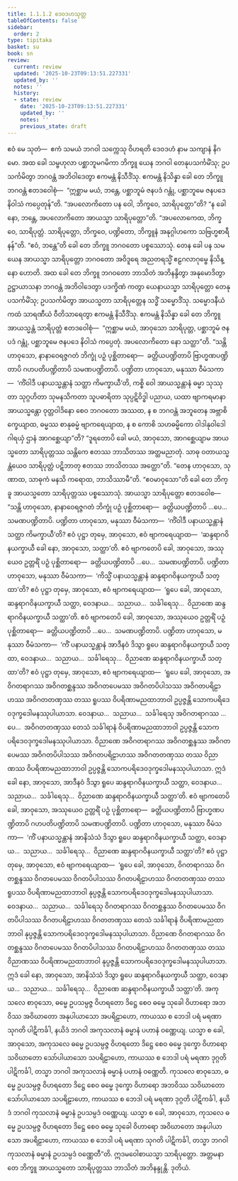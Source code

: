 ```yaml
---
title: 1.1.1.2 ဒေဝဒဟသုတ္တ
tableOfContents: false
sidebar:
  order: 2
type: tipitaka
basket: su
book: sn
review:
  current: review
  updated: '2025-10-23T09:13:51.227331'
  updated_by: ''
  notes: ''
  history:
  - state: review
    date: '2025-10-23T09:13:51.227331'
    updated_by: ''
    notes: ''
    previous_state: draft
---
```



<ReviewStatus review={frontmatter.review} showDetails={true} />

<HypothesisAnnotation frontmatter={frontmatter} />

<DynamicBreadcrumb />

<Division number="2" book="sn" e="ch" v="18" p="279">

<Paragraph number="22" book="sn">
ဧဝံ မေ သုတံ—  ဧကံ သမယံ ဘဂဝါ သက္ကေသု ဝိဟရတိ ဒေဝဒဟံ နာမ သကျာနံ နိဂမော. အထ ခေါ သမ္ဗဟုလာ ပစ္ဆာဘူမဂမိကာ ဘိက္ခူ ယေန ဘဂဝါ တေနုပသင်္ကမိံသု; ဥပသင်္ကမိတွာ ဘဂဝန္တံ အဘိဝါဒေတွာ ဧကမန္တံ နိသီဒိံသု. ဧကမန္တံ နိသိန္နာ ခေါ တေ ဘိက္ခူ ဘဂဝန္တံ ဧတဒဝေါစုံ—  “ဣစ္ဆာမ မယံ, ဘန္တေ, ပစ္ဆာဘူမံ ဇနပဒံ ဂန္တုံ, ပစ္ဆာဘူမေ ဇနပဒေ နိဝါသံ ကပ္ပေတုန်”တိ.
</Paragraph>

<Paragraph number="23" book="sn">
“အပလောကိတော ပန ဝေါ, ဘိက္ခဝေ, သာရိပုတ္တော”တိ? “န ခေါ နော, ဘန္တေ, အပလောကိတော အာယသ္မာ သာရိပုတ္တော”တိ. “အပလောကေထ, ဘိက္ခဝေ, သာရိပုတ္တံ. သာရိပုတ္တော, ဘိက္ခဝေ, ပဏ္ဍိတော, ဘိက္ခူနံ အနုဂ္ဂါဟကော သဗြဟ္မစာရီနန်”တိ. “ဧဝံ, ဘန္တေ”တိ ခေါ တေ ဘိက္ခူ ဘဂဝတော ပစ္စဿောသုံ.
</Paragraph>

<Paragraph number="24" book="sn">
တေန ခေါ ပန သမယေန အာယသ္မာ သာရိပုတ္တော ဘဂဝတော အဝိဒူရေ အညတရသ္မိံ ဧဠဂလာဂုမ္ဗေ နိသိန္နော ဟောတိ. အထ ခေါ တေ ဘိက္ခူ ဘဂဝတော ဘာသိတံ အဘိနန္ဒိတွာ အနုမောဒိတွာ ဥဋ္ဌာယာသနာ ဘဂဝန္တံ အဘိဝါဒေတွာ ပဒက္ခိဏံ ကတွာ ယေနာယသ္မာ သာရိပုတ္တော တေနုပသင်္ကမိံသု; ဥပသင်္ကမိတွာ အာယသ္မတာ သာရိပုတ္တေန သဒ္ဓိံ သမ္မောဒိံသု. သမ္မောဒနီယံ ကထံ သာရဏီယံ ဝီတိသာရေတွာ ဧကမန္တံ နိသီဒိံသု. ဧကမန္တံ နိသိန္နာ ခေါ တေ ဘိက္ခူ အာယသ္မန္တံ သာရိပုတ္တံ ဧတဒဝေါစုံ—  “ဣစ္ဆာမ မယံ, အာဝုသော သာရိပုတ္တ, ပစ္ဆာဘူမံ ဇနပဒံ ဂန္တုံ, ပစ္ဆာဘူမေ ဇနပဒေ နိဝါသံ ကပ္ပေတုံ. အပလောကိတော နော သတ္ထာ”တိ.
</Paragraph>

<Paragraph number="25" book="sn">
“သန္တိ ဟာဝုသော, နာနာဝေရဇ္ဇဂတံ ဘိက္ခုံ ပဉှံ ပုစ္ဆိတာရော—  ခတ္တိယပဏ္ဍိတာပိ ဗြာဟ္မဏပဏ္ဍိတာပိ ဂဟပတိပဏ္ဍိတာပိ သမဏပဏ္ဍိတာပိ. ပဏ္ဍိတာ ဟာဝုသော, မနုဿာ ဝီမံသကာ—  ‘ကိံဝါဒီ ပနာယသ္မန္တာနံ သတ္ထာ ကိမက္ခာယီ’တိ, ကစ္စိ ဝေါ အာယသ္မန္တာနံ ဓမ္မာ သုဿုတာ သုဂ္ဂဟိတာ သုမနသိကတာ သူပဓာရိတာ သုပ္ပဋိဝိဒ္ဓါ ပညာယ, ယထာ ဗျာကရမာနာ အာယသ္မန္တော ဝုတ္တဝါဒိနော စေဝ ဘဂဝတော အဿထ, န စ ဘဂဝန္တံ အဘူတေန အဗ္ဘာစိက္ခေယျာထ, ဓမ္မဿ စာနုဓမ္မံ ဗျာကရေယျာထ, န စ ကောစိ သဟဓမ္မိကော ဝါဒါနုဝါဒေါ ဂါရယှံ ဌာနံ အာဂစ္ဆေယျာ”တိ?
</Paragraph>

<Paragraph number="26" book="sn">
“ဒူရတောပိ ခေါ မယံ, အာဝုသော, အာဂစ္ဆေယျာမ အာယသ္မတော သာရိပုတ္တဿ သန္တိကေ ဧတဿ ဘာသိတဿ အတ္ထမညာတုံ. သာဓု ဝတာယသ္မန္တံယေဝ သာရိပုတ္တံ ပဋိဘာတု ဧတဿ ဘာသိတဿ အတ္ထော”တိ. “တေန ဟာဝုသော, သုဏာထ, သာဓုကံ မနသိ ကရောထ, ဘာသိဿာမီ”တိ. “ဧဝမာဝုသော”တိ ခေါ တေ ဘိက္ခူ အာယသ္မတော သာရိပုတ္တဿ ပစ္စဿောသုံ. အာယသ္မာ သာရိပုတ္တော ဧတဒဝေါစ—
</Paragraph>

<Paragraph number="27" book="sn">
“သန္တိ ဟာဝုသော, နာနာဝေရဇ္ဇဂတံ ဘိက္ခုံ ပဉှံ ပုစ္ဆိတာရော—  ခတ္တိယပဏ္ဍိတာပိ …ပေ…  သမဏပဏ္ဍိတာပိ. ပဏ္ဍိတာ ဟာဝုသော, မနုဿာ ဝီမံသကာ—  ‘ကိံဝါဒီ ပနာယသ္မန္တာနံ သတ္ထာ ကိမက္ခာယီ’တိ? ဧဝံ ပုဋ္ဌာ တုမှေ, အာဝုသော, ဧဝံ ဗျာကရေယျာထ—  ‘ဆန္ဒရာဂဝိနယက္ခာယီ ခေါ နော, အာဝုသော, သတ္ထာ’တိ.
</Paragraph>

<Paragraph number="28" book="sn">
ဧဝံ ဗျာကတေပိ ခေါ, အာဝုသော, အဿုယေဝ ဥတ္တရိံ ပဉှံ ပုစ္ဆိတာရော—  ခတ္တိယပဏ္ဍိတာပိ …ပေ…  သမဏပဏ္ဍိတာပိ. ပဏ္ဍိတာ ဟာဝုသော, မနုဿာ ဝီမံသကာ—  ‘ကိသ္မိံ ပနာယသ္မန္တာနံ ဆန္ဒရာဂဝိနယက္ခာယီ သတ္ထာ’တိ? ဧဝံ ပုဋ္ဌာ တုမှေ, အာဝုသော, ဧဝံ ဗျာကရေယျာထ—  ‘ရူပေ ခေါ, အာဝုသော, ဆန္ဒရာဂဝိနယက္ခာယီ သတ္ထာ, ဝေဒနာယ…  သညာယ…  သင်္ခါရေသု…  ဝိညာဏေ ဆန္ဒရာဂဝိနယက္ခာယီ သတ္ထာ’တိ.
</Paragraph>

<Paragraph number="29" book="sn">
ဧဝံ ဗျာကတေပိ ခေါ, အာဝုသော, အဿုယေဝ ဥတ္တရိံ ပဉှံ ပုစ္ဆိတာရော—  ခတ္တိယပဏ္ဍိတာပိ …ပေ…  သမဏပဏ္ဍိတာပိ. ပဏ္ဍိတာ ဟာဝုသော, မနုဿာ ဝီမံသကာ—  ‘ကိံ ပနာယသ္မန္တာနံ အာဒီနဝံ ဒိသွာ ရူပေ ဆန္ဒရာဂဝိနယက္ခာယီ သတ္ထာ, ဝေဒနာယ…  သညာယ…  သင်္ခါရေသု…  ဝိညာဏေ ဆန္ဒရာဂဝိနယက္ခာယီ သတ္ထာ’တိ? ဧဝံ ပုဋ္ဌာ တုမှေ, အာဝုသော, ဧဝံ ဗျာကရေယျာထ—  ‘ရူပေ ခေါ, အာဝုသော, အဝိဂတရာဂဿ အဝိဂတစ္ဆန္ဒဿ အဝိဂတပေမဿ အဝိဂတပိပါသဿ အဝိဂတပရိဠာဟဿ အဝိဂတတဏှဿ တဿ ရူပဿ ဝိပရိဏာမညထာဘာဝါ ဥပ္ပဇ္ဇန္တိ သောကပရိဒေဝဒုက္ခဒေါမနဿုပါယာသာ. ဝေဒနာယ…  သညာယ…  သင်္ခါရေသု အဝိဂတရာဂဿ …ပေ…  အဝိဂတတဏှဿ တေသံ သင်္ခါရာနံ ဝိပရိဏာမညထာဘာဝါ ဥပ္ပဇ္ဇန္တိ သောကပရိဒေဝဒုက္ခဒေါမနဿုပါယာသာ. ဝိညာဏေ အဝိဂတရာဂဿ အဝိဂတစ္ဆန္ဒဿ အဝိဂတပေမဿ အဝိဂတပိပါသဿ အဝိဂတပရိဠာဟဿ အဝိဂတတဏှဿ တဿ ဝိညာဏဿ ဝိပရိဏာမညထာဘာဝါ ဥပ္ပဇ္ဇန္တိ သောကပရိဒေဝဒုက္ခဒေါမနဿုပါယာသာ. ဣဒံ ခေါ နော, အာဝုသော, အာဒီနဝံ ဒိသွာ ရူပေ ဆန္ဒရာဂဝိနယက္ခာယီ သတ္ထာ, ဝေဒနာယ…  သညာယ…  သင်္ခါရေသု…  ဝိညာဏေ ဆန္ဒရာဂဝိနယက္ခာယီ သတ္ထာ’တိ.
</Paragraph>

<Paragraph number="30" book="sn">
ဧဝံ ဗျာကတေပိ ခေါ, အာဝုသော, အဿုယေဝ ဥတ္တရိံ ပဉှံ ပုစ္ဆိတာရော—  ခတ္တိယပဏ္ဍိတာပိ ဗြာဟ္မဏပဏ္ဍိတာပိ ဂဟပတိပဏ္ဍိတာပိ သမဏပဏ္ဍိတာပိ. ပဏ္ဍိတာ ဟာဝုသော, မနုဿာ ဝီမံသကာ—  ‘ကိံ ပနာယသ္မန္တာနံ အာနိသံသံ ဒိသွာ ရူပေ ဆန္ဒရာဂဝိနယက္ခာယီ သတ္ထာ, ဝေဒနာယ…  သညာယ…  သင်္ခါရေသု…  ဝိညာဏေ ဆန္ဒရာဂဝိနယက္ခာယီ သတ္ထာ’တိ? ဧဝံ ပုဋ္ဌာ တုမှေ, အာဝုသော, ဧဝံ ဗျာကရေယျာထ—  ‘ရူပေ ခေါ, အာဝုသော, ဝိဂတရာဂဿ ဝိဂတစ္ဆန္ဒဿ ဝိဂတပေမဿ ဝိဂတပိပါသဿ ဝိဂတပရိဠာဟဿ ဝိဂတတဏှဿ တဿ ရူပဿ ဝိပရိဏာမညထာဘာဝါ နုပ္ပဇ္ဇန္တိ သောကပရိဒေဝဒုက္ခဒေါမနဿုပါယာသာ. ဝေဒနာယ…  သညာယ…  သင်္ခါရေသု ဝိဂတရာဂဿ ဝိဂတစ္ဆန္ဒဿ ဝိဂတပေမဿ ဝိဂတပိပါသဿ ဝိဂတပရိဠာဟဿ ဝိဂတတဏှဿ တေသံ သင်္ခါရာနံ ဝိပရိဏာမညထာဘာဝါ နုပ္ပဇ္ဇန္တိ သောကပရိဒေဝဒုက္ခဒေါမနဿုပါယာသာ. ဝိညာဏေ ဝိဂတရာဂဿ ဝိဂတစ္ဆန္ဒဿ ဝိဂတပေမဿ ဝိဂတပိပါသဿ ဝိဂတပရိဠာဟဿ ဝိဂတတဏှဿ တဿ ဝိညာဏဿ ဝိပရိဏာမညထာဘာဝါ နုပ္ပဇ္ဇန္တိ သောကပရိဒေဝဒုက္ခဒေါမနဿုပါယာသာ. ဣဒံ ခေါ နော, အာဝုသော, အာနိသံသံ ဒိသွာ ရူပေ ဆန္ဒရာဂဝိနယက္ခာယီ သတ္ထာ, ဝေဒနာယ…  သညာယ…  သင်္ခါရေသု…  ဝိညာဏေ ဆန္ဒရာဂဝိနယက္ခာယီ သတ္ထာ’တိ.
</Paragraph>

<Paragraph number="31" book="sn">
အကုသလေ စာဝုသော, ဓမ္မေ ဥပသမ္ပဇ္ဇ ဝိဟရတော ဒိဋ္ဌေ စေဝ ဓမ္မေ သုခေါ ဝိဟာရော အဘဝိဿ အဝိဃာတော အနုပါယာသော အပရိဠာဟော, ကာယဿ စ ဘေဒါ ပရံ မရဏာ သုဂတိ ပါဋိကင်္ခါ, နယိဒံ ဘဂဝါ အကုသလာနံ ဓမ္မာနံ ပဟာနံ ဝဏ္ဏေယျ. ယသ္မာ စ ခေါ, အာဝုသော, အကုသလေ ဓမ္မေ ဥပသမ္ပဇ္ဇ ဝိဟရတော ဒိဋ္ဌေ စေဝ ဓမ္မေ ဒုက္ခော ဝိဟာရော သဝိဃာတော သော်ပါယာသော သပရိဠာဟော, ကာယဿ စ ဘေဒါ ပရံ မရဏာ ဒုဂ္ဂတိ ပါဋိကင်္ခါ, တသ္မာ ဘဂဝါ အကုသလာနံ ဓမ္မာနံ ပဟာနံ ဝဏ္ဏေတိ.
</Paragraph>

<Paragraph number="32" book="sn">
ကုသလေ စာဝုသော, ဓမ္မေ ဥပသမ္ပဇ္ဇ ဝိဟရတော ဒိဋ္ဌေ စေဝ ဓမ္မေ ဒုက္ခော ဝိဟာရော အဘဝိဿ သဝိဃာတော သော်ပါယာသော သပရိဠာဟော, ကာယဿ စ ဘေဒါ ပရံ မရဏာ ဒုဂ္ဂတိ ပါဋိကင်္ခါ, နယိဒံ ဘဂဝါ ကုသလာနံ ဓမ္မာနံ ဥပသမ္ပဒံ ဝဏ္ဏေယျ. ယသ္မာ စ ခေါ, အာဝုသော, ကုသလေ ဓမ္မေ ဥပသမ္ပဇ္ဇ ဝိဟရတော ဒိဋ္ဌေ စေဝ ဓမ္မေ သုခေါ ဝိဟာရော အဝိဃာတော အနုပါယာသော အပရိဠာဟော, ကာယဿ စ ဘေဒါ ပရံ မရဏာ သုဂတိ ပါဋိကင်္ခါ, တသ္မာ ဘဂဝါ ကုသလာနံ ဓမ္မာနံ ဥပသမ္ပဒံ ဝဏ္ဏေတီ”တိ.
</Paragraph>

<Paragraph number="33" book="sn">
ဣဒမဝေါစာယသ္မာ သာရိပုတ္တော. အတ္တမနာ တေ ဘိက္ခူ အာယသ္မတော သာရိပုတ္တဿ ဘာသိတံ အဘိနန္ဒုန္တိ.

</Paragraph>
</Division>

<Paragraph number="34" type="center" book="sn">
ဒုတိယံ.
</Paragraph>